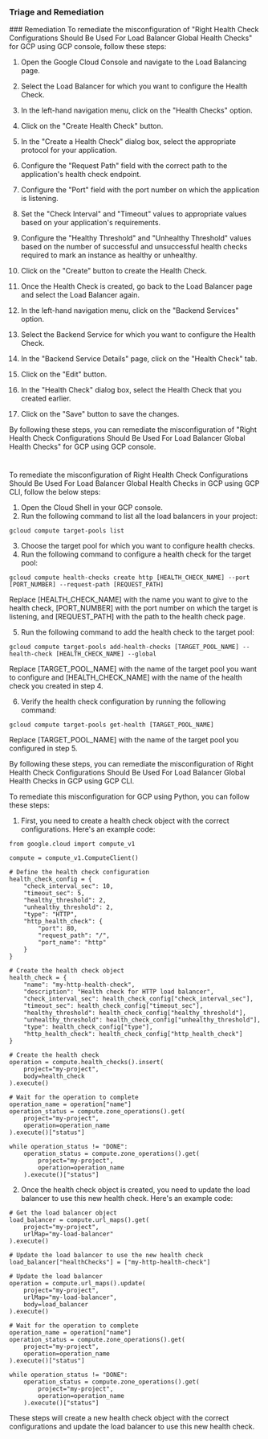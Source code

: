 
### Triage and Remediation
<Tabs>
<Tab title='Remediation'>
### Remediation

<AccordionGroup>
<Accordion title='Using Console' defaultOpen='true'>
To remediate the misconfiguration of "Right Health Check Configurations Should Be Used For Load Balancer Global Health Checks" for GCP using GCP console, follow these steps:

1. Open the Google Cloud Console and navigate to the Load Balancing page.

2. Select the Load Balancer for which you want to configure the Health Check.

3. In the left-hand navigation menu, click on the "Health Checks" option.

4. Click on the "Create Health Check" button.

5. In the "Create a Health Check" dialog box, select the appropriate protocol for your application.

6. Configure the "Request Path" field with the correct path to the application's health check endpoint.

7. Configure the "Port" field with the port number on which the application is listening.

8. Set the "Check Interval" and "Timeout" values to appropriate values based on your application's requirements.

9. Configure the "Healthy Threshold" and "Unhealthy Threshold" values based on the number of successful and unsuccessful health checks required to mark an instance as healthy or unhealthy.

10. Click on the "Create" button to create the Health Check.

11. Once the Health Check is created, go back to the Load Balancer page and select the Load Balancer again.

12. In the left-hand navigation menu, click on the "Backend Services" option.

13. Select the Backend Service for which you want to configure the Health Check.

14. In the "Backend Service Details" page, click on the "Health Check" tab.

15. Click on the "Edit" button.

16. In the "Health Check" dialog box, select the Health Check that you created earlier.

17. Click on the "Save" button to save the changes.

By following these steps, you can remediate the misconfiguration of "Right Health Check Configurations Should Be Used For Load Balancer Global Health Checks" for GCP using GCP console.

#
</Accordion>

<Accordion title='Using CLI'>
To remediate the misconfiguration of Right Health Check Configurations Should Be Used For Load Balancer Global Health Checks in GCP using GCP CLI, follow the below steps:

1. Open the Cloud Shell in your GCP console.
2. Run the following command to list all the load balancers in your project:

```
gcloud compute target-pools list
```

3. Choose the target pool for which you want to configure health checks.
4. Run the following command to configure a health check for the target pool:

```
gcloud compute health-checks create http [HEALTH_CHECK_NAME] --port [PORT_NUMBER] --request-path [REQUEST_PATH]
```

Replace [HEALTH_CHECK_NAME] with the name you want to give to the health check, [PORT_NUMBER] with the port number on which the target is listening, and [REQUEST_PATH] with the path to the health check page.

5. Run the following command to add the health check to the target pool:

```
gcloud compute target-pools add-health-checks [TARGET_POOL_NAME] --health-check [HEALTH_CHECK_NAME] --global
```

Replace [TARGET_POOL_NAME] with the name of the target pool you want to configure and [HEALTH_CHECK_NAME] with the name of the health check you created in step 4.

6. Verify the health check configuration by running the following command:

```
gcloud compute target-pools get-health [TARGET_POOL_NAME]
```

Replace [TARGET_POOL_NAME] with the name of the target pool you configured in step 5.

By following these steps, you can remediate the misconfiguration of Right Health Check Configurations Should Be Used For Load Balancer Global Health Checks in GCP using GCP CLI.
</Accordion>

<Accordion title='Using Python'>
To remediate this misconfiguration for GCP using Python, you can follow these steps:

1. First, you need to create a health check object with the correct configurations. Here's an example code:

```
from google.cloud import compute_v1

compute = compute_v1.ComputeClient()

# Define the health check configuration
health_check_config = {
    "check_interval_sec": 10,
    "timeout_sec": 5,
    "healthy_threshold": 2,
    "unhealthy_threshold": 2,
    "type": "HTTP",
    "http_health_check": {
        "port": 80,
        "request_path": "/",
        "port_name": "http"
    }
}

# Create the health check object
health_check = {
    "name": "my-http-health-check",
    "description": "Health check for HTTP load balancer",
    "check_interval_sec": health_check_config["check_interval_sec"],
    "timeout_sec": health_check_config["timeout_sec"],
    "healthy_threshold": health_check_config["healthy_threshold"],
    "unhealthy_threshold": health_check_config["unhealthy_threshold"],
    "type": health_check_config["type"],
    "http_health_check": health_check_config["http_health_check"]
}

# Create the health check
operation = compute.health_checks().insert(
    project="my-project",
    body=health_check
).execute()

# Wait for the operation to complete
operation_name = operation["name"]
operation_status = compute.zone_operations().get(
    project="my-project",
    operation=operation_name
).execute()["status"]

while operation_status != "DONE":
    operation_status = compute.zone_operations().get(
        project="my-project",
        operation=operation_name
    ).execute()["status"]
```

2. Once the health check object is created, you need to update the load balancer to use this new health check. Here's an example code:

```
# Get the load balancer object
load_balancer = compute.url_maps().get(
    project="my-project",
    urlMap="my-load-balancer"
).execute()

# Update the load balancer to use the new health check
load_balancer["healthChecks"] = ["my-http-health-check"]

# Update the load balancer
operation = compute.url_maps().update(
    project="my-project",
    urlMap="my-load-balancer",
    body=load_balancer
).execute()

# Wait for the operation to complete
operation_name = operation["name"]
operation_status = compute.zone_operations().get(
    project="my-project",
    operation=operation_name
).execute()["status"]

while operation_status != "DONE":
    operation_status = compute.zone_operations().get(
        project="my-project",
        operation=operation_name
    ).execute()["status"]
```

These steps will create a new health check object with the correct configurations and update the load balancer to use this new health check.
</Accordion>

</AccordionGroup>
</Tab>
</Tabs>
